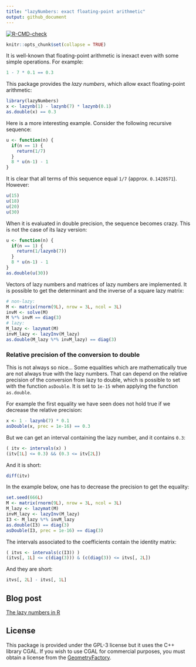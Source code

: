 ```yaml
---
title: "lazyNumbers: exact floating-point arithmetic"
output: github_document
---
```


<!-- badges: start -->
[![R-CMD-check](https://github.com/stla/lazyNumbers/actions/workflows/R-CMD-check.yaml/badge.svg)](https://github.com/stla/lazyNumbers/actions/workflows/R-CMD-check.yaml)
<!-- badges: end -->

```r
knitr::opts_chunk$set(collapse = TRUE)
```

It is well-known that floating-point arithmetic is inexact even with some 
simple operations. For example:

```r
1 - 7 * 0.1 == 0.3
```

This package provides the *lazy numbers*, which allow exact floating-point 
arithmetic:

```r
library(lazyNumbers)
x <- lazynb(1) - lazynb(7) * lazynb(0.1)
as.double(x) == 0.3
```

Here is a more interesting example. Consider the following recursive sequence:

```r
u <- function(n) {
  if(n == 1) {
    return(1/7)
  }
  8 * u(n-1) - 1
}
```

It is clear that all terms of this sequence equal `1/7` (approx. `0.1428571`). 
However:

```r
u(15)
u(18)
u(20)
u(30)
```

When it is evaluated in double precision, the sequence becomes crazy. This is 
not the case of its lazy version:

```r
u <- function(n) {
  if(n == 1) {
    return(1/lazynb(7))
  }
  8 * u(n-1) - 1
}
as.double(u(30))
```

Vectors of lazy numbers and matrices of lazy numbers are implemented. It is 
possible to get the determinant and the inverse of a square lazy matrix:

```r
# non-lazy:
M <- matrix(rnorm(9L), nrow = 3L, ncol = 3L)
invM <- solve(M)
M %*% invM == diag(3)
# lazy:
M_lazy <- lazymat(M)
invM_lazy <- lazyInv(M_lazy)
as.double(M_lazy %*% invM_lazy) == diag(3)
```

### Relative precision of the conversion to double

This is not always so nice... Some equalities which are mathematically true are 
not always true with the lazy numbers. That can depend on the relative precision 
of the conversion from lazy to double, which is possible to set with the 
function `asDouble`. It is set to `1e-15` when applying the function `as.double`.

For example the first equality we have seen does not hold true if we decrease 
the relative precision:

```r
x <- 1 - lazynb(7) * 0.1
asDouble(x, prec = 1e-16) == 0.3
```

But we can get an interval containing the lazy number, and it contains `0.3`:

```r
( itv <- intervals(x) )
(itv[1L] <= 0.3) && (0.3 <= itv[2L])
```

And it is short:

```r
diff(itv)
```

In the example below, one has to decrease the precision to get the equality:

```r
set.seed(666L)
M <- matrix(rnorm(9L), nrow = 3L, ncol = 3L)
M_lazy <- lazymat(M)
invM_lazy <- lazyInv(M_lazy)
I3 <- M_lazy %*% invM_lazy
as.double(I3) == diag(3)
asDouble(I3, prec = 1e-16) == diag(3)
```

The intervals associated to the coefficients contain the identity matrix:

```r
( itvs <- intervals(c(I3)) )
(itvs[, 1L] <= c(diag(3))) & (c(diag(3)) <= itvs[, 2L])
```

And they are short:

```r
itvs[, 2L] - itvs[, 1L]
```



## Blog post

[The lazy numbers in R](https://laustep.github.io/stlahblog/posts/lazyNumbers.html)


## License

This package is provided under the GPL-3 license but it uses the C++ library 
CGAL. If you wish to use CGAL for commercial purposes, you must obtain a 
license from the [GeometryFactory](https://geometryfactory.com).
